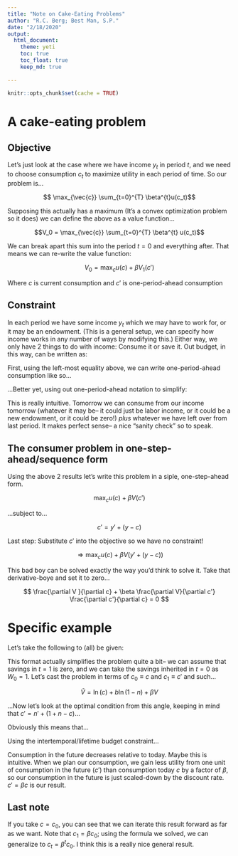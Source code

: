 ```yaml
---
title: "Note on Cake-Eating Problems"
author: "R.C. Berg; Best Man, S.P."
date: "2/18/2020"
output: 
  html_document:
    theme: yeti
    toc: true
    toc_float: true
    keep_md: true
  
---
```


```r
knitr::opts_chunk$set(cache = TRUE)
```

# A cake-eating problem

## Objective

Let's just look at the case where we have income $y_t$ in period $t$, and we need to choose consumption $c_t$ to maximize utility in each period of time. So our problem is...

$$ \max_{\vec{c}} \sum_{t=0}^{T} \beta^{t}u(c_t)$$ 

Supposing this actually has a maximum (It's a convex optimization problem so it does) we can define the above as a value function...

$$V_0 = \max_{\vec{c}} \sum_{t=0}^{T} \beta^{t} u(c_t)$$

We can break apart this sum into the period $t=0$ and everything after. That means we can re-write the value function:

$$V_0 = \max_{c} u(c) + \beta V_{1}(c')$$

Where $c$ is current consumption and $c'$ is one-period-ahead consumption

## Constraint

In each period we have some income $y_t$ which we may have to work for, or it may be an endowment. (This is a general setup, we can specify how income works in any number of ways by modifying this.) Either way, we only have 2 things to do with income: Consume it or save it. Out budget, in this way, can be written as:

\begin{align*} y_{t} + s_{t-1} &= c_{t} + s_{t} \\ \Rightarrow s_{t} &= y_{t} + s_{t-1} - c_{t}
\end{align*}

First, using the left-most equality above, we can write one-period-ahead consumption like so...

\begin{align*} c_{t+1} &= y_{t+1} + s_{t} - s_{t-1} \\ &= y_{t+1} + (y_{t} + s_{t-1} - c_{t})  - s_{t-1} \\ &= y_{t+1} + y_{t} - c_{t}
\end{align*}

...Better yet, using out one-period-ahead notation to simplify:

\begin{align*}

c_{t+1} &= y_{t+1} + y_{t} - c_{t} \\
\Leftrightarrow c' &= y' + (y - c)

\end{align*}

This is really intuitive. Tomorrow we can consume from our income tomorrow (whatever it may be-- it could just be labor income, or it could be a new endowment, or it could be zero!) *plus* whatever we have left over from last period. It makes perfect sense-- a nice "sanity check" so to speak.

## The consumer problem in one-step-ahead/sequence form

Using the above 2 results let's write this problem in a siple, one-step-ahead form.

$$ \max_{c} u(c) + \beta V(c')$$

...subject to...

$$ c' =  y' + (y - c)$$

Last step: Substitute $c'$ into the objective so we have no constraint!

$$ \Rightarrow \max_{c} u(c) + \beta V(y' + (y - c))$$

This bad boy can be solved exactly the way you'd think to solve it. Take that derivative-boye and set it to zero...

$$ \frac{\partial V }{\partial c} + \beta \frac{\partial V}{\partial c'} \frac{\partial c'}{\partial c} = 0 $$

# Specific example

Let's take the following to (all) be given:

\begin{align*}

u(c) &= \ln (c) + b \ln (1-n) \\
t &\in \{0,1\} \\
W_0 &= 1 \\
w &= 1 \\ 
y &= wn = n 

\end{align*}

This format actually simplifies the problem quite a bit-- we can assume that savings in  $t=1$ is zero, and we can take the savings inherited in $t=0$ as $W_0 = 1$. Let's cast the problem in terms of $c_0 \equiv c$ and $c_1 \equiv c'$ and such...

$$ \tilde{V} = \ln (c) + b \ln (1-n) + \beta V $$

...Now let's look at the optimal condition from this angle, keeping in mind that $c' = n' + (1 + n - c)$...

\begin{align*} \frac{\partial \tilde{V}}{\partial c} = \frac{1}{c} - \frac{\beta}{(1 + n' + n -c )} = 0 

\end{align*}

Obviously this means that...

\begin{align*} 
( 1+ \beta ) c &= 1 + n' + n \\
c &= \frac{1 + n' + n}{1 + \beta }

\end{align*}

Using the intertemporal/lifetime budget constraint...

\begin{align*}

 c' &=  n' + (1 + n - c) \\
 
c' &= \frac{(1+\beta)}{1+\beta}(1 + n' + n) - \frac{1 + n' + n}{1 + \beta}\\ 

&= (1 - \frac{1}{1 + \beta})(1 + n' + n) \\
&= \frac{\beta (1 + n' + n)}{1 + \beta} \\
= \beta c

\end{align*} 

Consumption in the future decreases relative to today. Maybe this is intuitive. When we plan our consumption, we gain less utility from one unit of consumption in the future ($c'$) than consumption today $c$ by a factor of $\beta$, so our consumption in the future is just scaled-down by the discount rate. $c' = \beta c$ is our result.

## Last note

If you take $c = c_0$, you can see that we can iterate this result forward as far as we want. Note that $c_1 = \beta c_0$; using the formula we solved, we can generalize to $c_t = \beta^t c_0$. I think this is a really nice general result.